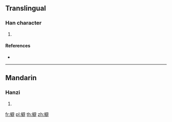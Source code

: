 {{also|蘗}}
==Translingual==

===Han character===
{{Han char|rn=75|rad=木|as=13|sn=17|four=|canj=DSRJ}}

# {{defn|Han|sort=木13}}

====References====
* {{Han ref|kx=0557.050|dkj=15670|dj=0946.120|hdz=21306.010|uh=6A98|ud=27288}}

----

==Mandarin==

===Hanzi===
{{cmn-hanzi|pin=[[bì]] ([[bi4]]), [[guì]] ([[gui4]]), [[huì]] ([[hui4]])|wg=pi<sup>4</sup>, kuei<sup>4</sup>, hui<sup>4</sup>}}

# {{defn|lang=cmn|sort=木13}}

[[fr:檘]]
[[pl:檘]]
[[th:檘]]
[[zh:檘]]